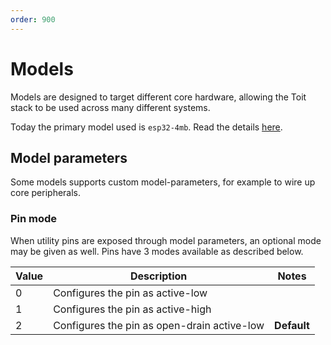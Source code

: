 ```yaml
---
order: 900
---
```


# Models

Models are designed to target different core hardware, allowing the Toit stack to be used across many different systems.

Today the primary model used is `esp32-4mb`. Read the details [here](esp32-4mb).

## Model parameters

Some models supports custom model-parameters, for example to wire up core peripherals.

### Pin mode

When utility pins are exposed through model parameters, an optional mode may be given as well. Pins have 3 modes available as described below.

Value | Description | Notes
--- | --- | ---
0 | Configures the pin as active-low
1 | Configures the pin as active-high
2 | Configures the pin as open-drain active-low | **Default**
